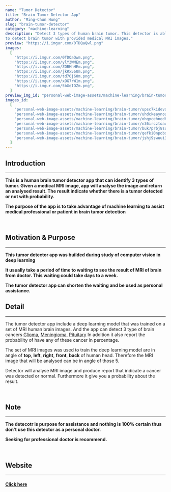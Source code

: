 ```yaml
---
name: "Tumor Detector"
title: "Brain Tumor Detector App"
author: "Ming-Chun Hung"
slug: "brain-tumor-detector"
category: "machine-learning"
description: "Detect 3 types of human brain tumor. This detector is able 
to detect brain tumor with provided medical MRI images."
preview: "https://i.imgur.com/0TDQaQwl.png"
images:
  [
    "https://i.imgur.com/0TDQaQwm.png",
    "https://i.imgur.com/ylY3WMEm.png",
    "https://i.imgur.com/ZOBHhHEm.png",
    "https://i.imgur.com/jkRx56Um.png",
    "https://i.imgur.com/td7Oj60m.png",
    "https://i.imgur.com/xOG7rW1m.png",
    "https://i.imgur.com/5bGeIOZm.png",
  ]
preview_img_id: "personal-web-image-assets/machine-learning/brain-tumor/upsc7kidevdwtoyhhast"
images_id:
  [
    "personal-web-image-assets/machine-learning/brain-tumor/upsc7kidevdwtoyhhast",
    "personal-web-image-assets/machine-learning/brain-tumor/uhdckeaynozqxu3jbftq",
    "personal-web-image-assets/machine-learning/brain-tumor/ohqycehned6xjr33u33o",
    "personal-web-image-assets/machine-learning/brain-tumor/n36ircztoaxbmiacdkmv",
    "personal-web-image-assets/machine-learning/brain-tumor/buk7prbj8sund2g58chi",
    "personal-web-image-assets/machine-learning/brain-tumor/qefki0npobs8q3sur28m",
    "personal-web-image-assets/machine-learning/brain-tumor/jshj9swuui3n36jhiczg",
  ]
---
```


## Introduction

---

**This is a human brain tumor detector app that can identify 3 types of tumor.
Given a medical MRI image, app will analyse the image and return an analysed result.
The result indicate whether there is a tumor detected or not with probability.**

**The purpose of the app is to take advantage of machine learning to assist
medical professional or patient in brain tumor detection**

<br />

## Motivation & Purpose

---

**This tumor detector app was builded during study of computer vision in deep learning**

**It usually take a period of time to waiting to see the result of MRI of brain from doctor.
This waiting could take days to a week.**

**The tumor detector app can shorten the waiting and be used as personal assistance.**

## Detail

---

The tumor detector app include a deep learning model that was trained on a set of MRI
human brain images. And the app can detect 3 type of brain cancers
[Glioma](https://en.wikipedia.org/wiki/Glioma),
[Meningioma](https://en.wikipedia.org/wiki/Meningioma),
[Pituitary](https://en.wikipedia.org/wiki/Pituitary_gland)
In addition it also report the probability of have any of these cancer in percentage.

The set of MRI images was used to train the deep learning model are in angle of
**top**, **left**, **right**, **front**, **back** of human head. Therefore the MRI image
that will be analysed can be in angle of those 5.

Detector will analyse MRI image and produce report that indicate a cancer was detected or
normal. Furthermore it give you a probability about the result.

<br />

## Note

---

**The detecotr is purpose for assistance and nothing is 100% certain
thus don't use this detector as a personal doctor.**

**Seeking for professional doctor is recommend.**

<br />

## Website

---

#### [Click here](https://braintumordetectorapp.streamlit.app/)

<br />
